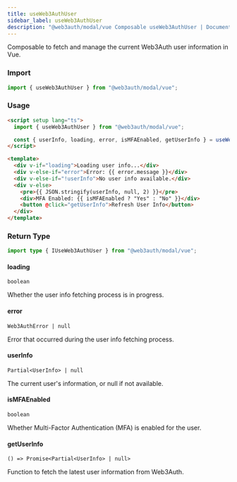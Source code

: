 ```yaml
---
title: useWeb3AuthUser
sidebar_label: useWeb3AuthUser
description: "@web3auth/modal/vue Composable useWeb3AuthUser | Documentation - Web3Auth"
---
```


Composable to fetch and manage the current Web3Auth user information in Vue.

### Import

```ts
import { useWeb3AuthUser } from "@web3auth/modal/vue";
```

### Usage

```html
<script setup lang="ts">
  import { useWeb3AuthUser } from "@web3auth/modal/vue";

  const { userInfo, loading, error, isMFAEnabled, getUserInfo } = useWeb3AuthUser();
</script>

<template>
  <div v-if="loading">Loading user info...</div>
  <div v-else-if="error">Error: {{ error.message }}</div>
  <div v-else-if="!userInfo">No user info available.</div>
  <div v-else>
    <pre>{{ JSON.stringify(userInfo, null, 2) }}</pre>
    <div>MFA Enabled: {{ isMFAEnabled ? "Yes" : "No" }}</div>
    <button @click="getUserInfo">Refresh User Info</button>
  </div>
</template>
```

### Return Type

```ts
import type { IUseWeb3AuthUser } from "@web3auth/modal/vue";
```

#### loading

`boolean`

Whether the user info fetching process is in progress.

#### error

`Web3AuthError | null`

Error that occurred during the user info fetching process.

#### userInfo

`Partial<UserInfo> | null`

The current user's information, or null if not available.

#### isMFAEnabled

`boolean`

Whether Multi-Factor Authentication (MFA) is enabled for the user.

#### getUserInfo

`() => Promise<Partial<UserInfo> | null>`

Function to fetch the latest user information from Web3Auth.
